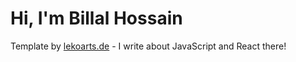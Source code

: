 # Hi, I'm Billal Hossain

Template by [lekoarts.de](https://www.lekoarts.de?utm_source=cara&utm_medium=Starter) - I write about JavaScript and React there!
